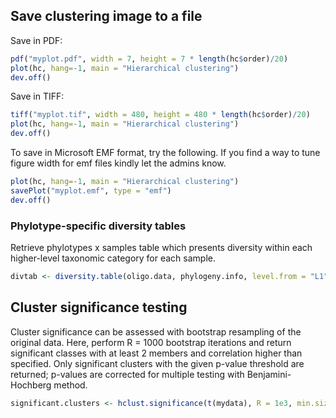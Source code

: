 
## Save clustering image to a file

Save in PDF:

```r
pdf("myplot.pdf", width = 7, height = 7 * length(hc$order)/20)
plot(hc, hang=-1, main = "Hierarchical clustering")
dev.off()
```

Save in TIFF:

```r
tiff("myplot.tif", width = 480, height = 480 * length(hc$order)/20)
plot(hc, hang=-1, main = "Hierarchical clustering")
dev.off()
```

To save in Microsoft EMF format, try the following. If you find a
way to tune figure width for emf files kindly let the admins know.

```r
plot(hc, hang=-1, main = "Hierarchical clustering")
savePlot("myplot.emf", type = "emf")
dev.off()
```


### Phylotype-specific diversity tables

Retrieve phylotypes x samples table which presents diversity within
each higher-level taxonomic category for each sample.

```r
divtab <- diversity.table(oligo.data, phylogeny.info, level.from = "L1", level.to = "oligo", diversity.index = "shannon") 
```

## Cluster significance testing

Cluster significance can be assessed with bootstrap resampling of the
original data. Here, perform R = 1000 bootstrap iterations and return
significant classes with at least 2 members and correlation higher
than specified. Only significant clusters with the given p-value
threshold are returned; p-values are corrected for multiple testing
with Benjamini-Hochberg method.

```r
significant.clusters <- hclust.significance(t(mydata), R = 1e3, min.size = 2, corr.th = 0.5, metric = "pearson", pvalue.threshold = 0.05) 
```

